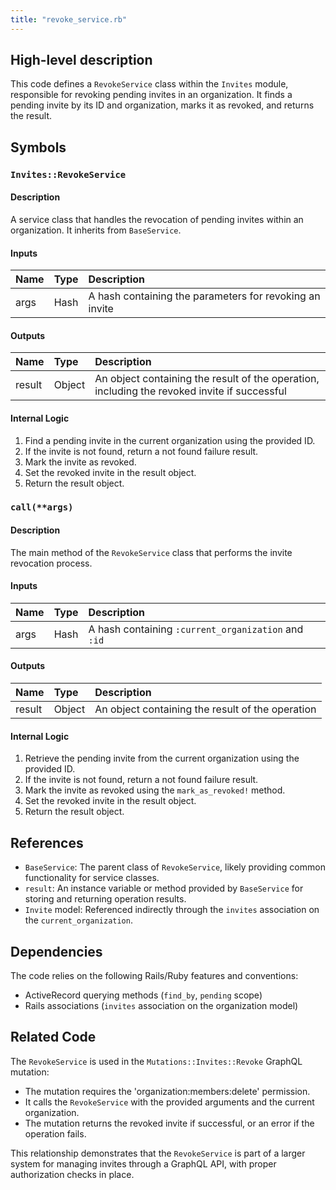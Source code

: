 ```yaml
---
title: "revoke_service.rb"
---
```


## High-level description
This code defines a `RevokeService` class within the `Invites` module, responsible for revoking pending invites in an organization. It finds a pending invite by its ID and organization, marks it as revoked, and returns the result.

## Symbols

### `Invites::RevokeService`
#### Description
A service class that handles the revocation of pending invites within an organization. It inherits from `BaseService`.

#### Inputs
| Name | Type | Description |
|:-----|:-----|:------------|
| args | Hash | A hash containing the parameters for revoking an invite |

#### Outputs
| Name | Type | Description |
|:-----|:-----|:------------|
| result | Object | An object containing the result of the operation, including the revoked invite if successful |

#### Internal Logic
1. Find a pending invite in the current organization using the provided ID.
2. If the invite is not found, return a not found failure result.
3. Mark the invite as revoked.
4. Set the revoked invite in the result object.
5. Return the result object.

### `call(**args)`
#### Description
The main method of the `RevokeService` class that performs the invite revocation process.

#### Inputs
| Name | Type | Description |
|:-----|:-----|:------------|
| args | Hash | A hash containing `:current_organization` and `:id` |

#### Outputs
| Name | Type | Description |
|:-----|:-----|:------------|
| result | Object | An object containing the result of the operation |

#### Internal Logic
1. Retrieve the pending invite from the current organization using the provided ID.
2. If the invite is not found, return a not found failure result.
3. Mark the invite as revoked using the `mark_as_revoked!` method.
4. Set the revoked invite in the result object.
5. Return the result object.

## References
- `BaseService`: The parent class of `RevokeService`, likely providing common functionality for service classes.
- `result`: An instance variable or method provided by `BaseService` for storing and returning operation results.
- `Invite` model: Referenced indirectly through the `invites` association on the `current_organization`.

## Dependencies
The code relies on the following Rails/Ruby features and conventions:
- ActiveRecord querying methods (`find_by`, `pending` scope)
- Rails associations (`invites` association on the organization model)

## Related Code
The `RevokeService` is used in the `Mutations::Invites::Revoke` GraphQL mutation:
- The mutation requires the 'organization:members:delete' permission.
- It calls the `RevokeService` with the provided arguments and the current organization.
- The mutation returns the revoked invite if successful, or an error if the operation fails.

This relationship demonstrates that the `RevokeService` is part of a larger system for managing invites through a GraphQL API, with proper authorization checks in place.